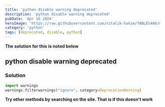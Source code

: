 ```yaml
---
title: 'python disable warning deprecated'
description: 'python disable warning deprecated'
pubDate: 'Apr 16 2024'
heroImage: 'https://raw.githubusercontent.com/vitalik-hakim/TABLES404/main/error_b/python.jpg'
category: 'python'
tags: [deprecated, disable, python]
---
```


**The solution for this is noted below**

## python disable warning deprecated

### Solution

```python
import warnings
warnings.filterwarnings("ignore", category=DeprecationWarning)
```

**Try other methods by searching on the site. That is if this doesn't work**
